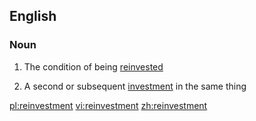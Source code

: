 ==English==

===Noun===
{{en-noun|s|-}}

#{{uncountable}} The condition of being [[reinvest]]ed
#{{countable}} A second or subsequent [[investment]] in the same thing

[[pl:reinvestment]]
[[vi:reinvestment]]
[[zh:reinvestment]]